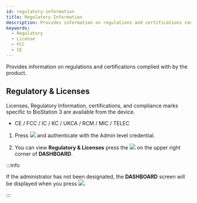 ```yaml
---
id: regulatory-information
title: Regulatory Information
description: Provides information on regulations and certifications complied with by the product.
keywords:
  - Regulatory
  - License
  - FCC
  - CE
---
```


Provides information on regulations and certifications complied with by the product.

## Regulatory & Licenses

Licenses, Regulatory Information, certifications, and compliance marks specific to BioStation 3 are available from the device.

* CE / FCC / IC / KC / UKCA / RCM / MIC / TELEC

1. Press <Image src='/img/common/ico-menu.svg' ico alone /> and authenticate with the Admin level credential.

2. You can view **Regulatory & Licenses** press the <Image src='/img/common/ico-regulatory.svg' ico alone /> on the upper right corner of **DASHBOARD**.

    <Imges src='/img/device/device-regulatory-licenses.png' />

:::info

If the administrator has not been designated, the **DASHBOARD** screen will be displayed when you press <Image src='/img/common/ico-menu.svg' ico alone />.

:::


<DocumentA name='Class A' />


<DocumentB />


<DocumentC />

